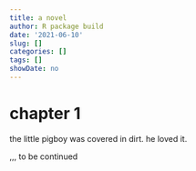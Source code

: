 ```yaml
---
title: a novel
author: R package build
date: '2021-06-10'
slug: []
categories: []
tags: []
showDate: no
---
```


# chapter 1

the little pigboy was covered in dirt. he loved it.

,,, to be continued